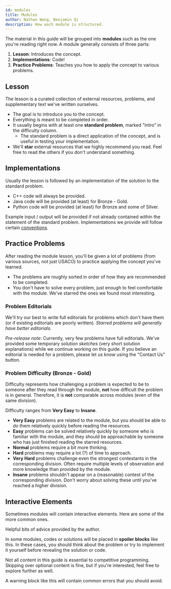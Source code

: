 ```yaml
---
id: modules
title: Modules
author: Nathan Wang, Benjamin Qi
description: How each module is structured.
---
```


The material in this guide will be grouped into **modules** such as the one you're reading right now. A module generally consists of three parts:

1. **Lesson**: Introduces the concept.
2. **Implementations**: Code!
3. **Practice Problems**: Teaches you how to apply the concept to various problems.

<!-- 3. **Additional Content**: Optional resources related to the module, for those who are interested -->

## Lesson

The lesson is a curated collection of external resources, problems, and supplementary text we've written ourselves.

  - The goal is to introduce you to the concept.
  - Everything is meant to be completed in order.
  - It usually begins with at least one **standard problem**, marked "Intro" in the difficulty column.
    - The standard problem is a direct application of the concept, and is useful in testing your implementation.
  - We'll **star** external resources that we highly recommend you read. Feel free to read the others if you don't understand something.

## Implementations

Usually the lesson is followed by an implementation of the solution to the standard problem.

  - C++ code will always be provided.
  - Java code will be provided (at least) for Bronze - Gold.
  - Python code will be provided (at least) for Bronze and some of Silver.

Example input / output will be provided if not already contained within the statement of the standard problem. Implementations we provide will follow certain [conventions](./code-con).

## Practice Problems

After reading the module lesson, you'll be given a lot of problems (from various sources, not just USACO) to practice applying the concept you've learned.

- The problems are roughly sorted in order of how they are recommended to be completed.
- You don't have to solve every problem, just enough to feel comfortable with the module. We've starred the ones we found most interesting.

### Problem Editorials

We'll try our best to write full editorials for problems which don't have them (or if existing editorials are poorly written). _Starred problems will generally have better editorials._

_Pre-release note_: Currently, very few problems have full editorials. We've provided some temporary _solution sketches_ (very short solution explanations) while we continue working on this guide. If you believe an editorial is needed for a problem, please let us know using the "Contact Us" button.

### Problem Difficulty (Bronze - Gold)

Difficulty represents how challenging a problem is expected to be to someone after they read through the module, **not** how difficult the problem is in general. Therefore, it is **not** comparable across modules (even of the same division). 

Difficulty ranges from **Very Easy** to **Insane**.

- **Very Easy** problems are related to the module, but you should be able to do them relatively quickly before reading the resources.
- **Easy** problems can be solved relatively quickly by someone who is familiar with the module, and they should be approachable by someone who has just finished reading the starred resources.
- **Normal** problems require a bit more thinking.
- **Hard** problems may require a lot (?) of time to approach.
- **Very Hard** problems challenge even the strongest contestants in the corresponding division. Often require multiple levels of observation and more knowledge than provided by the module.
- **Insane** problems shouldn't appear on a (reasonable) contest of the corresponding division. Don't worry about solving these until you've reached a higher division.

<!-- ## Additional Content

Some modules may also have additional content at the end that isn't needed for USACO, but may be interesting. Feel free to read or skip them as you'd like. -->

## Interactive Elements

Sometimes modules will contain interactive elements. Here are some of the more common ones.

<info-block title="Pro Tip">

Helpful bits of advice provided by the author.

<!-- Tips on how to become legend in CP and better at competitve programming by Benjamin Qi, exactly what you wanted when you spam DM'd him! Definitely take these tips seriously. Don't uncomment this. -->

</info-block>

<spoiler title="Hidden Content">

In some modules, codes or solutions will be placed in **spoiler blocks** like this. In these cases, you should think about the problem or try to implement it yourself before revealing the solution or code.

</spoiler>

<optional-content title="Optional Content">

Not all content in this guide is essential to competitive programming. Skipping over optional content is fine, but if you're interested, feel free to explore further as well.

</optional-content>

<warning-block>

A warning block like this will contain common errors that you should avoid.

</warning-block>

<!-- Difficulty should be comparable across a division. Say that you have *almost-solved* a question if you scored at least $n-2$ out of $n$ test cases. At least for platinum, difficulty levels should correspond approximately to the following USA Pre-college almost-solve rates on a USACO contest:

	- Easy: $\ge 40\%$ (ex. Fort Moo, Team Building, Redistricting)
	- Normal: $\ge 20\%$ (ex. Card Game, Balancing, Gathering)
	- Hard: $\ge 10\%$ (ex. Mooriokart, Train Tracking 2, Friendcross)

Old gold problems should probably be bumped up one level. -->

<!-- Re: above. Almost-solved is subjective to problem though. Incorrect greedy "almost solves" deleg."" -->
